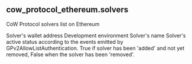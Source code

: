 ## cow_protocol_ethereum.solvers 
CoW Protocol solvers list on Ethereum


<ParamField path="address">
Solver&#x27;s wallet address
</ParamField>
<ParamField path="environment">
Development environment
</ParamField>
<ParamField path="name">
Solver&#x27;s name
</ParamField>
<ParamField path="active">
Solver&#x27;s active status according to the events emitted by GPv2AllowListAuthentication. True if solver has been &#x27;added&#x27; and not yet removed, False when the solver has been &#x27;removed&#x27;.
</ParamField>
